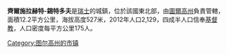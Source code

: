 '''齊爾施拉赫特-錫特多夫'''是[[瑞士|瑞士]]的城鎮，位於該國東北部，由[[圖爾高州|圖爾高州]]負責管轄，面積12.2平方公里，海拔高度527米，2012年人口2,129，四成半人口信奉[[基督教|基督教]]，人口密度每平方公里175人。

{{Switzerland-geo-stub}}
[[Category:图尔高州的市镇|Category:图尔高州的市镇]]